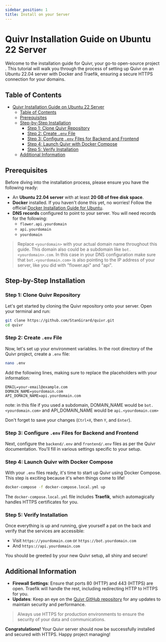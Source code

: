 ```yaml
---
sidebar_position: 1
title: Install on your Server
---
```


# Quivr Installation Guide on Ubuntu 22 Server

Welcome to the installation guide for Quivr, your go-to open-source project . This tutorial will walk you through the process of setting up Quivr on an Ubuntu 22.04 server with Docker and Traefik, ensuring a secure HTTPS connection for your domains.

## Table of Contents

- [Quivr Installation Guide on Ubuntu 22 Server](#quivr-installation-guide-on-ubuntu-22-server)
  - [Table of Contents](#table-of-contents)
  - [Prerequisites](#prerequisites)
  - [Step-by-Step Installation](#step-by-step-installation)
    - [Step 1: Clone Quivr Repository](#step-1-clone-quivr-repository)
    - [Step 2: Create `.env` File](#step-2-create-env-file)
    - [Step 3: Configure `.env` Files for Backend and Frontend](#step-3-configure-env-files-for-backend-and-frontend)
    - [Step 4: Launch Quivr with Docker Compose](#step-4-launch-quivr-with-docker-compose)
    - [Step 5: Verify Installation](#step-5-verify-installation)
  - [Additional Information](#additional-information)

## Prerequisites

Before diving into the installation process, please ensure you have the following ready:

- An **Ubuntu 22.04 server** with at least **20 GB of free disk space**.
- **Docker** installed. If you haven't done this yet, no worries! Follow the official [Docker Installation Guide for Ubuntu](https://docs.docker.com/engine/install/ubuntu/).
- **DNS records** configured to point to your server. You will need records for the following:
  - `flower.api.yourdomain`
  - `api.yourdomain`
  - `yourdomain`

> Replace `<yourdomain>` with your actual domain name throughout this guide. This domain also could be a subdomain like `bot.<yourdomain>.com`. In this case in your DNS configuration make sure that `bot.<yourdomain.com>` is also pointing to the IP address of your server, like you did with "flower.api" and "api".

## Step-by-Step Installation

### Step 1: Clone Quivr Repository

Let's get started by cloning the Quivr repository onto your server. Open your terminal and run:

```bash
git clone https://github.com/StanGirard/quivr.git
cd quivr
```

### Step 2: Create `.env` File

Now, let's set up your environment variables. In the root directory of the Quivr project, create a `.env` file:

```bash
nano .env
```

Add the following lines, making sure to replace the placeholders with your information:

```
EMAIL=your-email@example.com
DOMAIN_NAME=yourdomain.com
API_DOMAIN_NAME=api.yourdomain.com
```

note: in this file if you used a subdomain, DOMAIN_NAME would be `bot.<yourdomain.com>` and API_DOMAIN_NAME would be `api.<yourdomain.com>`

Don't forget to save your changes (`Ctrl+X`, then `Y`, and `Enter`).

### Step 3: Configure `.env` Files for Backend and Frontend

Next, configure the `backend/.env` and `frontend/.env` files as per the Quivr documentation. You'll fill in various settings specific to your setup.

### Step 4: Launch Quivr with Docker Compose

With your `.env` files ready, it's time to start up Quivr using Docker Compose. This step is exciting because it's when things come to life!

```bash
docker-compose -f docker-compose.local.yml up
```

The `docker-compose.local.yml` file includes **Traefik**, which automagically handles HTTPS certificates for you.

### Step 5: Verify Installation

Once everything is up and running, give yourself a pat on the back and verify that the services are accessible:

- Visit `https://yourdomain.com` or `https://bot.yourdomain.com`
- And `https://api.yourdomain.com`

You should be greeted by your new Quivr setup, all shiny and secure!

## Additional Information

- **Firewall Settings**: Ensure that ports 80 (HTTP) and 443 (HTTPS) are open. Traefik will handle the rest, including redirecting HTTP to HTTPS for you.
- **Updates**: Keep an eye on the [Quivr GitHub repository](https://github.com/StanGirard/quivr) for any updates to maintain security and performance.

> Always use HTTPS for production environments to ensure the security of your data and communications.

**Congratulations!** Your Quivr server should now be successfully installed and secured with HTTPS. Happy project managing!
